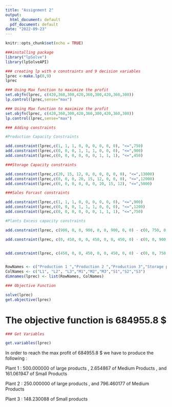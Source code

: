 ---
title: "Assignment 2"
output:
  html_document: default
  pdf_document: default
date: "2022-09-23"
---

```{r setup, include=FALSE}
knitr::opts_chunk$set(echo = TRUE)
```

```{r}
###installing package
library("lpSolve")
library(lpSolveAPI)

```


```{r}
### creating lp with o constraints and 9 decision variables
lprec <-make.lp(0,9)
lprec

```


```{r}
### Using Max function to maximize the profit
set.objfn(lprec, c(420,360,300,420,360,300,420,360,300))
lp.control(lprec,sense="max")
```


```{r}
### Using Max function to maximize the profit
set.objfn(lprec, c(420,360,300,420,360,300,420,360,300))
lp.control(lprec,sense="max")
```

```{r}
### Adding constraints 

#Production Capacity Constraints

add.constraint(lprec,c(1, 1, 1, 0, 0, 0, 0, 0, 0), "<=",750)
add.constraint(lprec,c(0, 0, 0, 1, 1, 1, 0, 0, 0), "<=",900)
add.constraint(lprec,c(0, 0, 0, 0, 0, 0, 1, 1, 1), "<=",450)

###Storage Capacity constraints

add.constraint(lprec,c(20, 15, 12, 0, 0, 0, 0, 0, 0), "<=",13000)
add.constraint(lprec,c(0, 0, 0, 20, 15, 12, 0, 0, 0), "<=",12000)
add.constraint(lprec,c(0, 0, 0, 0, 0, 0, 20, 15, 12), "<=",5000)

###Sales Forcast constraints

add.constraint(lprec,c(1, 1, 1, 0, 0, 0, 0, 0, 0), "<=",900)
add.constraint(lprec,c(0, 0, 0, 1, 1, 1, 0, 0, 0), "<=",1200)
add.constraint(lprec,c(0, 0, 0, 0, 0, 0, 1, 1, 1), "<=",750)

#Plants Excess capacity constraints

add.constraint(lprec, c(900, 0, 0, 900, 0, 0, 900, 0, 0) - c(0, 750, 0, 0, 750, 0, 0, 750, 0), "=", 0)

add.constraint(lprec, c(0, 450, 0, 0, 450, 0, 0, 450, 0) - c(0, 0, 900, 0, 0, 900, 0, 0, 900), "=", 0)


add.constraint(lprec, c(450, 0, 0, 450, 0, 0, 450, 0, 0) - c(0, 0, 750, 0, 0, 750, 0, 0, 750), "=", 0)



```

```{r}
RowNames <- c("Production 1 ","Production 2 ","Production 3","Storage p1","storage p2","storage p3","Sales 1","ales 2","Sales 3","Excess capacity 1","Excess capacity 2","Excess capacity 3")
ColNames <- c("L1", "L2", "L3","M1","M2","M3","S1","S2","S3")
dimnames(lprec) <- list(RowNames, ColNames)

```

```{r}
### Objective Function

solve(lprec)
get.objective(lprec)


```

# The objective function is 684955.8 $


```{r}
### Get Variables

get.variables(lprec)

```

In order to reach the max profit of 684955.8 $
we have to produce the following  :

Plant 1 : 500.000000 of large products , 2.654867 of Medium Products , and 161.061947 of Small Products

Plant 2 : 250.000000 of large products , and 796.460177 of Medium Products 

Plant 3 : 148.230088 of Small products 



